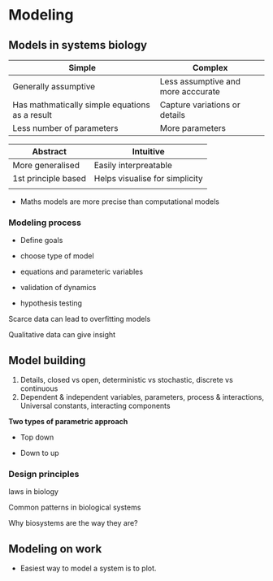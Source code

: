 # Modeling

## Models in systems biology

| Simple                                         | Complex                            |
|------------------------------------------------|------------------------------------|
| Generally assumptive                           | Less assumptive and more acccurate |
| Has mathmatically simple equations as a result | Capture variations or details      |
| Less number of parameters                      | More parameters                    |

| Abstract            | Intuitive                      |
|---------------------|--------------------------------|
| More generalised    | Easily interpreatable          |
| 1st principle based | Helps visualise for simplicity |
|                     |                                |

-   Maths models are more precise than computational models

### Modeling process

-   Define goals

-   choose type of model

-   equations and parameteric variables

-   validation of dynamics

-   hypothesis testing

Scarce data can lead to overfitting models

Qualitative data can give insight

## Model building

1.  Details, closed vs open, deterministic vs stochastic, discrete vs continuous
2.  Dependent & independent variables, parameters, process & interactions, Universal constants, interacting components

**Two types of parametric approach**

-   Top down

-   Down to up

### Design principles

laws in biology

Common patterns in biological systems

Why biosystems are the way they are?

## Modeling on work

-   Easiest way to model a system is to plot.
